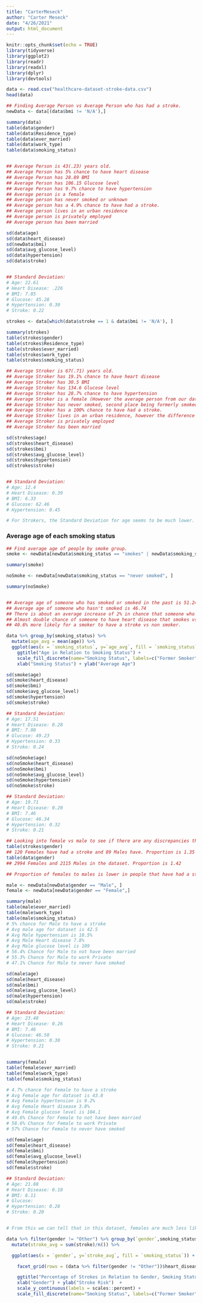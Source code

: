 ```yaml
---
title: "CarterMeseck"
author: "Carter Meseck"
date: "4/26/2021"
output: html_document
---
```


```r
knitr::opts_chunk$set(echo = TRUE)
library(tidyverse)
library(ggplot2)
library(readr)
library(readxl)
library(dplyr)
library(devtools)
```
```r
data <- read.csv("healthcare-dataset-stroke-data.csv")
head(data)


```
```r
## Finding Average Person vs Average Person who has had a stroke.
newData <- data[(data$bmi != 'N/A'),]

summary(data)
table(data$gender)
table(data$Residence_type)
table(data$ever_married)
table(data$work_type)
table(data$smoking_status)


## Average Person is 43(.23) years old.
## Average Person has 5% chance to have heart disease
## Average Person has 28.89 BMI
## Average Person has 106.15 Glucose level
## Average Person has 9.7% chance to have hypertension
## Average person is a female
## Average person has never smoked or unknown
## Average person has a 4.9% chance to have had a stroke.
## Average person lives in an urban residence
## Average person is privately employed
## Average person has been married

sd(data$age)
sd(data$heart_disease)
sd(newData$bmi)
sd(data$avg_glucose_level)
sd(data$hypertension)
sd(data$stroke)


## Standard Deviation:
# Age: 22.61
# Heart Disease: .226
# BMI: 7.85
# Glucose: 45.28
# Hypertension: 0.30
# Stroke: 0.22

strokes <- data[which(data$stroke == 1 & data$bmi != 'N/A'), ]

summary(strokes)
table(strokes$gender)
table(strokes$Residence_type)
table(strokes$ever_married)
table(strokes$work_type)
table(strokes$smoking_status)

## Average Stroker is 67(.71) years old.
## Average Stroker has 19.1% chance to have heart disease
## Average Stroker has 30.5 BMI
## Average Stroker has 134.6 Glucose level
## Average Stroker has 28.7% chance to have hypertension
## Average Stroker is a female (However the average person from our dataset was a female so not surprising)
## Average Stroker has never smoked, second place being formerly smoked as opposed to unknown in non smokers.
## Average Stroker has a 100% chance to have had a stroke.
## Average Stroker lives in an urban residence, however the difference is only 9 so I wouldn't say this is statistically significant.
## Average Stroker is privately employed
## Average Stroker has been married

sd(strokes$age)
sd(strokes$heart_disease)
sd(strokes$bmi)
sd(strokes$avg_glucose_level)
sd(strokes$hypertension)
sd(strokes$stroke)


## Standard Deviation:
# Age: 12.4
# Heart Disease: 0.39
# BMI: 6.33
# Glucose: 62.46
# Hypertension: 0.45

# For Strokers, the Standard Deviation for age seems to be much lower. It would seem then, that strokers are all around a close age.

```


### Average age of each smoking status


```r


## Find average age of people by smoke group.
smoke <- newData[newData$smoking_status == "smokes" | newData$smoking_status == "formerly smoked", ]

summary(smoke)

noSmoke <- newData[newData$smoking_status == "never smoked", ]

summary(noSmoke)


## Average age of someone who has smoked or smoked in the past is 51.24
## Average age of someone who hasn't smoked is 46.74
## There is about an average increase of 2% in chance that someone who smoked will have had a stroke.
## Almost double chance of someone to have heart disease that smokes vs non smoke
## 40.6% more likely for a smoker to have a stroke vs non smoker.

data %>% group_by(smoking_status) %>%
  mutate(age_avg = mean(age)) %>%
  ggplot(aes(x = `smoking_status`, y=`age_avg`, fill = `smoking_status`)) + geom_bar(stat="identity", position = "dodge") +
    ggtitle("Age in Relation to Smoking Status") +
    scale_fill_discrete(name="Smoking Status", labels=c("Former Smoker", "Never Smoked", "Smokes", "Unknown")) +
    xlab("Smoking Status") + ylab("Average Age")

sd(smoke$age)
sd(smoke$heart_disease)
sd(smoke$bmi)
sd(smoke$avg_glucose_level)
sd(smoke$hypertension)
sd(smoke$stroke)

## Standard Deviation:
# Age: 17.51
# Heart Disease: 0.28
# BMI: 7.08
# Glucose: 49.23
# Hypertension: 0.33
# Stroke: 0.24

sd(noSmoke$age)
sd(noSmoke$heart_disease)
sd(noSmoke$bmi)
sd(noSmoke$avg_glucose_level)
sd(noSmoke$hypertension)
sd(noSmoke$stroke)

## Standard Deviation:
# Age: 19.71
# Heart Disease: 0.20
# BMI: 7.46
# Glucose: 46.34
# Hypertension: 0.32
# Stroke: 0.21

```
```r
## Looking into female vs male to see if there are any discrepancies there.
table(strokes$gender)
## 120 Females have had a stroke and 89 Males have. Proportion is 1.35
table(data$gender)
## 2994 Females and 2115 Males in the dataset. Proportion is 1.42

## Proportion of females to males is lower in people that have had a stroke, but not significant enough to extract any  meaning.

male <- newData[newData$gender == "Male", ]
female <- newData[newData$gender == "Female",]

summary(male)
table(male$ever_married)
table(male$work_type)
table(male$smoking_status)
# 5% chance for Male to have a stroke
# Avg male age for dataset is 42.5
# Avg Male hypertension is 10.5%
# Avg Male Heart disease 7.8%
# Avg Male glucose level is 109
# 56.4% Chance for Male to not have been married
# 55.3% Chance for Male to work Private
# 47.1% Chance for Male to never have smoked

sd(male$age)
sd(male$heart_disease)
sd(male$bmi)
sd(male$avg_glucose_level)
sd(male$hypertension)
sd(male$stroke)

## Standard Deviation:
# Age: 23.48
# Heart Disease: 0.26
# BMI: 7.46
# Glucose: 46.50
# Hypertension: 0.30
# Stroke: 0.21


summary(female)
table(female$ever_married)
table(female$work_type)
table(female$smoking_status)

# 4.7% chance for Female to have a stroke
# Avg Female age for dataset is 43.8
# Avg Female hypertension is 9.2%
# Avg Female Heart disease 3.8%
# Avg Female glucose level is 104.1
# 49.6% Chance for Female to not have been married
# 58.6% Chance for Female to work Private
# 57% Chance for Female to never have smoked

sd(female$age)
sd(female$heart_disease)
sd(female$bmi)
sd(female$avg_glucose_level)
sd(female$hypertension)
sd(female$stroke)

## Standard Deviation:
# Age: 21.88
# Heart Disease: 0.18
# BMI: 8.11
# Glucose:
# Hypertension: 0.28
# Stroke: 0.20


# From this we can tell that in this dataset, females are much less likely to have heart disease, have been married, and have smoked.

```
```r

data %>% filter(gender != "Other") %>% group_by(`gender`,smoking_status,heart_disease) %>%
  mutate(stroke_avg = sum(stroke)/n()) %>%

  ggplot(aes(x = `gender`, y=`stroke_avg`, fill = `smoking_status`)) + geom_bar(stat="identity", position = "dodge") +

    facet_grid(rows = (data %>% filter(gender != "Other"))$heart_disease, labeller = as_labeller(c("0"="No Heart Disease", "1"="Heart Disease"))) +

    ggtitle("Percentage of Strokes in Relation to Gender, Smoking Status, and Heart Disease") +
    xlab("Gender") + ylab("Stroke Risk")  +
    scale_y_continuous(labels = scales::percent) +
    scale_fill_discrete(name="Smoking Status", labels=c("Former Smoker", "Never Smoked", "Smokes", "Unknown"))

```










